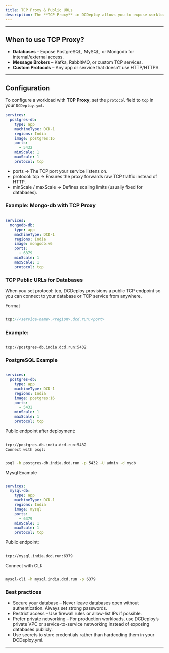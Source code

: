 ```yaml
---
title: TCP Proxy & Public URLs
description: The **TCP Proxy** in DCDeploy allows you to expose workloads that communicate over **raw TCP protocols** (non-HTTP). This is especially useful for **databases, message brokers, and custom TCP-based services**. With **TCP Public URLs**, you can also securely connect to these services from outside DCDeploy.
---
```


---

## When to use TCP Proxy?

-  **Databases** – Expose PostgreSQL, MySQL, or Mongodb for internal/external access.  
-  **Message Brokers** – Kafka, RabbitMQ, or custom TCP services.  
-  **Custom Protocols** – Any app or service that doesn’t use HTTP/HTTPS.  

---

## Configuration

To configure a workload with **TCP Proxy**, set the `protocol` field to `tcp` in your `DCDeploy.yml`.

```yaml
services:
  postgres-db:
    type: app
    machineType: DCD-1
    regions: India
    image: postgres:16
    ports:
      - 5432
    minScale: 1
    maxScale: 1
    protocol: tcp
```
- ports → The TCP port your service listens on.
- protocol: tcp → Ensures the proxy forwards raw TCP traffic instead of HTTP.
- minScale / maxScale → Defines scaling limits (usually fixed for databases).

### Example: Mongo-db with TCP Proxy
```yaml

services:
  mongodb-db:
    type: app
    machineType: DCD-1
    regions: India
    image: mongodb:v6
    ports:
      - 6379
    minScale: 1
    maxScale: 1
    protocol: tcp
```    

### TCP Public URLs for Databases
When you set protocol: tcp, DCDeploy provisions a public TCP endpoint so you can connect to your database or TCP service from anywhere.

Format
```php

tcp://<service-name>.<region>.dcd.run:<port>
```
### Example:
```bash

tcp://postgres-db.india.dcd.run:5432
```
### PostgreSQL Example

```yaml

services:
  postgres-db:
    type: app
    machineType: DCD-1
    regions: India
    image: postgres:16
    ports:
      - 5432
    minScale: 1
    maxScale: 1
    protocol: tcp
```
Public endpoint after deployment:

```bash

tcp://postgres-db.india.dcd.run:5432
Connect with psql:
```
```bash

psql -h postgres-db.india.dcd.run -p 5432 -U admin -d mydb
```
Mysql Example
```yaml

services:
  mysql-db:
    type: app
    machineType: DCD-1
    regions: India
    image: mysql
    ports:
      - 6379
    minScale: 1
    maxScale: 1
    protocol: tcp
```    
Public endpoint:

```bash

tcp://mysql.india.dcd.run:6379
```
Connect with CLI:

```bash

mysql-cli -h mysql.india.dcd.run -p 6379
```
### Best practices
- Secure your database – Never leave databases open without authentication. Always set strong passwords.
- Restrict access – Use firewall rules or allow-list IPs if possible.
- Prefer private networking – For production workloads, use DCDeploy’s private VPC or service-to-service networking instead of exposing databases publicly.
- Use secrets to store credentials rather than hardcoding them in your DCDeploy.yml.

--- 
